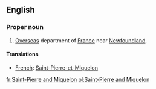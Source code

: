 ==English==

===Proper noun===
{{wikipedia}}
{{en-proper noun}}
# [[Overseas]] department of [[France]] near [[Newfoundland]].

====Translations====

*[[French]]: [[Saint-Pierre-et-Miquelon]]

[[fr:Saint-Pierre and Miquelon]]
[[pl:Saint-Pierre and Miquelon]]